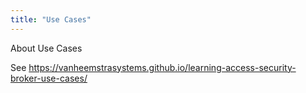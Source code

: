 ```yaml
---
title: "Use Cases"
---
```


About Use Cases

See <https://vanheemstrasystems.github.io/learning-access-security-broker-use-cases/>
